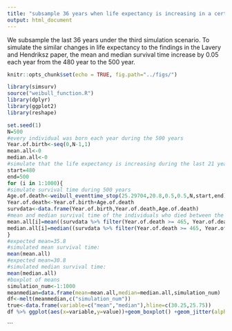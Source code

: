 ---
title: "subsample 36 years when life expectancy is increasing in a certain time range(increase from 1990 to 2010)"
output: html_document
---

We subsample the last 36 years under the third simulation scenario. To simulate the similar changes in life expectancy to the findings in the Lavery and Hendriksz paper, the mean and median survival time increase by 0.05 each year from the 480 year to the 500 year.
```{r setup, include=FALSE}
knitr::opts_chunk$set(echo = TRUE, fig.path="../figs/")
```

```{r loadpackage,ehco=FALSE}
library(simsurv)
source("weibull_function.R")
library(dplyr)
library(ggplot2)
library(reshape)
```

```{r scenario4 36yrs,echo=TRUE}
set.seed(1)
N=500
#every individual was born each year during the 500 years
Year.of.birth<-seq(0,N-1,1)
mean.all<-0
median.all<-0
#simulate that the life expectancy is increasing during the last 21 years(1990-2010)
start=480
end=500
for (i in 1:1000){
#simulate survival time during 500 years
Age.of.death<-weibull_eventtime_stop(25.29704,20.8,0.5,0.5,N,start,end)
Year.of.death<-Year.of.birth+Age.of.death
survdata<-data.frame(Year.of.birth,Year.of.death,Age.of.death)
#mean and median survival time of the individuals who died between the 465th year to the 500th year(36years)
mean.all[i]=mean((survdata %>% filter(Year.of.death >= 465, Year.of.death <= 500))[,"Age.of.death"])
median.all[i]=median((survdata %>% filter(Year.of.death >= 465, Year.of.death <= 500))[,"Age.of.death"])
}
#expected mean=35.8
#simulated mean survival time:
mean(mean.all)
#expected mean=30.8
#simulated median survival time:
mean(median.all)
#boxplot of means
simulation_num<-1:1000
meanmedian=data.frame(mean=mean.all,median=median.all,simulation_num)
df<-melt(meanmedian,c("simulation_num"))
true<-data.frame(variable=c("mean","median"),hline=c(30.25,25.75))
df %>% ggplot(aes(x=variable,y=value))+geom_boxplot() +geom_jitter(alpha=0.1,position = position_jitter(width = 0.3,seed=1))+xlab("mean")+ylab("value")+stat_summary(fun.y = "mean", geom = "point", colour = "#000000", size = 2)+ stat_summary(fun.y="mean", colour="#000000", geom="text", vjust=-0.7,size=4, aes( label=round(..y.., digits=1)))+geom_errorbar(data=true,aes(y=NULL,ymax=hline,ymin=hline),linetype="dashed",color=c("#0072B2","#D55E00"),position=position_dodge())+geom_text(aes(1,30.35),label="35.8",size=4,color="#0072B2")+geom_text(aes(2,25.85),label="30.8",size=4,color="#D55E00")+xlab("Statistics")+ylab("Value")+theme_bw(base_size = 18,base_family = "")
```
```
